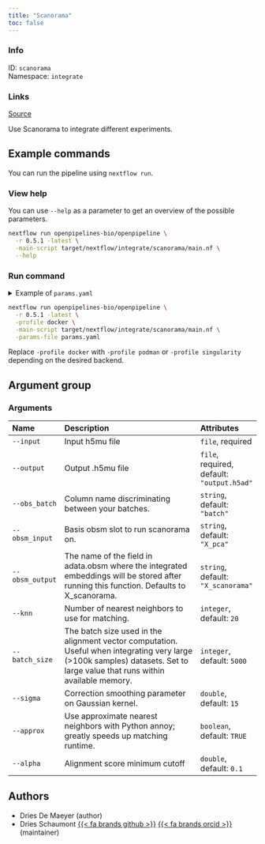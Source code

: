 ```yaml
---
title: "Scanorama"
toc: false
---
```


::: {.column-margin}

### Info

ID: `scanorama`  
Namespace: `integrate`

### Links
[Source](https://github.com/openpipelines-bio/openpipeline/blob/main/src/integrate/scanorama){.btn-action .btn-sm .btn-info .btn role="button"}

:::

Use Scanorama to integrate different experiments.


## Example commands

You can run the pipeline using `nextflow run`.

### View help

You can use `--help` as a parameter to get an overview of the possible parameters.

```bash
nextflow run openpipelines-bio/openpipeline \
  -r 0.5.1 -latest \
  -main-script target/nextflow/integrate/scanorama/main.nf \
  --help
```

### Run command

<details>
<summary>Example of `params.yaml`</summary>
```yaml
# Arguments
input: # please fill in - example: "path/to/file"
modality: "rna"
# output: "$id.$key.output.h5ad"
obs_batch: "batch"
obsm_input: "X_pca"
obsm_output: "X_scanorama"
knn: 20
batch_size: 5000
sigma: 15
approx: true
alpha: 0.1

# Nextflow input-output arguments
publish_dir: # please fill in - example: "output/"
# param_list: "my_params.yaml"
```
</details>

```bash
nextflow run openpipelines-bio/openpipeline \
  -r 0.5.1 -latest \
  -profile docker \
  -main-script target/nextflow/integrate/scanorama/main.nf \
  -params-file params.yaml
```

:::{.callout-note}
Replace `-profile docker` with `-profile podman` or `-profile singularity` depending on the desired backend.
:::

## Argument group

### Arguments

|Name            |Description                                                                                                                                                                 |Attributes                                 |
|:---------------|:---------------------------------------------------------------------------------------------------------------------------------------------------------------------------|:------------------------------------------|
|`--input`       |Input h5mu file                                                                                                                                                             |`file`, required                           |
|`--output`      |Output .h5mu file                                                                                                                                                           |`file`, required, default: `"output.h5ad"` |
|`--obs_batch`   |Column name discriminating between your batches.                                                                                                                            |`string`, default: `"batch"`               |
|`--obsm_input`  |Basis obsm slot to run scanorama on.                                                                                                                                        |`string`, default: `"X_pca"`               |
|`--obsm_output` |The name of the field in adata.obsm where the integrated embeddings will be stored after running this function. Defaults to X_scanorama.                                    |`string`, default: `"X_scanorama"`         |
|`--knn`         |Number of nearest neighbors to use for matching.                                                                                                                            |`integer`, default: `20`                   |
|`--batch_size`  |The batch size used in the alignment vector computation. Useful when integrating very large (>100k samples) datasets. Set to large value that runs within available memory. |`integer`, default: `5000`                 |
|`--sigma`       |Correction smoothing parameter on Gaussian kernel.                                                                                                                          |`double`, default: `15`                    |
|`--approx`      |Use approximate nearest neighbors with Python annoy; greatly speeds up matching runtime.                                                                                    |`boolean`, default: `TRUE`                 |
|`--alpha`       |Alignment score minimum cutoff                                                                                                                                              |`double`, default: `0.1`                   |

## Authors

  * Dries De Maeyer (author)
  * Dries Schaumont [{{< fa brands github >}}](https://github.com/DriesSchaumont) [{{< fa brands orcid >}}](https://orcid.org/0000-0002-4389-0440) (maintainer)
